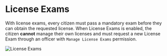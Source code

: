 # License Exams

With license exams, every citizen must pass a mandatory exam before they can obtain the requested license.
When License Exams is enabled, the citizen **cannot** manage their own licenses and must request
a new License Exam through an officer with `Manage License Exams` permission.

![License Exams](/features/license_exams.png)
